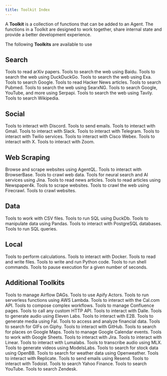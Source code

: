 ```yaml
---
title: Toolkit Index
---
```


A **Toolkit** is a collection of functions that can be added to an Agent. The functions in a Toolkit are designed to work together, share internal state and provide a better development experience.

The following **Toolkits** are available to use

## Search

<CardGroup cols={3}>
  <Card
    title="Arxiv"
    icon="book"
    iconType="duotone"
    href="/tools/toolkits/search/arxiv"
  >
    Tools to read arXiv papers.
  </Card>
  <Card
    title="BaiduSearch"
    icon="magnifying-glass"
    iconType="duotone"
    href="/tools/toolkits/search/baidusearch"
  >
    Tools to search the web using Baidu.
  </Card>
  <Card
    title="DuckDuckGo"
    icon="duck"
    iconType="duotone"
    href="/tools/toolkits/search/duckduckgo"
  >
    Tools to search the web using DuckDuckGo.
  </Card>
  <Card
    title="Exa"
    icon="magnifying-glass"
    iconType="duotone"
    href="/tools/toolkits/search/exa"
  >
    Tools to search the web using Exa.
  </Card>
  <Card
    title="Google Search"
    icon="google"
    iconType="duotone"
    href="/tools/toolkits/search/googlesearch"
  >
    Tools to search Google.
  </Card>
  <Card
    title="HackerNews"
    icon="newspaper"
    iconType="duotone"
    href="/tools/toolkits/search/hackernews"
  >
    Tools to read Hacker News articles.
  </Card>
  <Card
    title="Pubmed"
    icon="file-medical"
    iconType="duotone"
    href="/tools/toolkits/search/pubmed"
  >
    Tools to search Pubmed.
  </Card>
  <Card
    title="SearxNG"
    icon="magnifying-glass"
    iconType="duotone"
    href="/tools/toolkits/search/searxng"
  >
    Tools to search the web using SearxNG.
  </Card>
  <Card
    title="Serpapi"
    icon="magnifying-glass"
    iconType="duotone"
    href="/tools/toolkits/search/serpapi"
  >
    Tools to search Google, YouTube, and more using Serpapi.
  </Card>
  <Card
    title="Tavily"
    icon="magnifying-glass"
    iconType="duotone"
    href="/tools/toolkits/search/tavily"
  >
    Tools to search the web using Tavily.
  </Card>
  <Card
    title="Wikipedia"
    icon="book"
    iconType="duotone"
    href="/tools/toolkits/search/wikipedia"
  >
    Tools to search Wikipedia.
  </Card>
</CardGroup>

## Social

<CardGroup cols={3}>
  <Card
    title="Discord"
    icon="comment"
    iconType="duotone"
    href="/tools/toolkits/social/discord"
  >
    Tools to interact with Discord.
  </Card>
  <Card
    title="Email"
    icon="envelope"
    iconType="duotone"
    href="/tools/toolkits/social/email"
  >
    Tools to send emails.
  </Card>
  <Card
    title="Gmail"
    icon="envelope"
    iconType="duotone"
    href="/tools/toolkits/social/gmail"
  >
    Tools to interact with Gmail.
  </Card>
  <Card
    title="Slack"
    icon="slack"
    iconType="duotone"
    href="/tools/toolkits/social/slack"
  >
    Tools to interact with Slack.
  </Card>
  <Card
    title="Telegram"
    icon="telegram"
    iconType="brands"
    href="/tools/toolkits/social/telegram"
  >
    Tools to interact with Telegram.
  </Card>
  <Card
    title="Twilio"
    icon="mobile-screen-button"
    iconType="duotone"
    href="/tools/toolkits/social/twilio"
  >
    Tools to interact with Twilio services.
  </Card>
  <Card
    title="Webex"
    icon="message"
    iconType="duotone"
    href="/tools/toolkits/social/webex"
  >
    Tools to interact with Cisco Webex.
  </Card>
  <Card
    title="X (Twitter)"
    icon="x-twitter"
    iconType="brands"
    href="/tools/toolkits/social/x"
  >
    Tools to interact with X.
  </Card>
  <Card
    title="Zoom"
    icon="video"
    iconType="duotone"
    href="/tools/toolkits/social/zoom"
  >
    Tools to interact with Zoom.
  </Card>
</CardGroup>

## Web Scraping

<CardGroup cols={3}>
  <Card
    title="AgentQL"
    icon="magnifying-glass"
    iconType="duotone"
    href="/tools/toolkits/web_scrape/agentql"
  >
    Browse and scrape websites using AgentQL.
  </Card>
  <Card
    title="BrowserBase"
    icon="browser"
    iconType="duotone"
    href="/tools/toolkits/web_scrape/browserbase"
  >
    Tools to interact with BrowserBase.
  </Card>
  <Card
    title="Crawl4AI"
    icon="spider"
    iconType="duotone"
    href="/tools/toolkits/web_scrape/crawl4ai"
  >
    Tools to crawl web data.
  </Card>
  <Card
    title="Jina Reader"
    icon="robot"
    iconType="duotone"
    href="/tools/toolkits/web_scrape/jina_reader"
  >
    Tools for neural search and AI services using Jina.
  </Card>
  <Card
    title="Newspaper"
    icon="newspaper"
    iconType="duotone"
    href="/tools/toolkits/web_scrape/newspaper"
  >
    Tools to read news articles.
  </Card>
  <Card
    title="Newspaper4k"
    icon="newspaper"
    iconType="duotone"
    href="/tools/toolkits/web_scrape/newspaper4k"
  >
    Tools to read articles using Newspaper4k.
  </Card>
  <Card
    title="Website"
    icon="globe"
    iconType="duotone"
    href="/tools/toolkits/web_scrape/website"
  >
    Tools to scrape websites.
  </Card>
  <Card
    title="Firecrawl"
    icon="fire"
    iconType="duotone"
    href="/tools/toolkits/web_scrape/firecrawl"
  >
    Tools to crawl the web using Firecrawl.
  </Card>
  <Card
    title="Spider"
    icon="spider"
    iconType="duotone"
    href="/tools/toolkits/web_scrape/spider"
  >
    Tools to crawl websites.
  </Card>
</CardGroup>

## Data

<CardGroup cols={3}>
  <Card
    title="CSV"
    icon="file-csv"
    iconType="duotone"
    href="/tools/toolkits/database/csv"
  >
    Tools to work with CSV files.
  </Card>
  <Card
    title="DuckDb"
    icon="server"
    iconType="duotone"
    href="/tools/toolkits/database/duckdb"
  >
    Tools to run SQL using DuckDb.
  </Card>
  <Card
    title="Pandas"
    icon="table"
    iconType="duotone"
    href="/tools/toolkits/database/pandas"
  >
    Tools to manipulate data using Pandas.
  </Card>
  <Card
    title="Postgres"
    icon="database"
    iconType="duotone"
    href="/tools/toolkits/database/postgres"
  >
    Tools to interact with PostgreSQL databases.
  </Card>
  <Card
    title="SQL"
    icon="database"
    iconType="duotone"
    href="/tools/toolkits/database/sql"
  >
    Tools to run SQL queries.
  </Card>
</CardGroup>

## Local

<CardGroup cols={3}>
  <Card
    title="Calculator"
    icon="calculator"
    iconType="duotone"
    href="/tools/toolkits/local/calculator"
  >
    Tools to perform calculations.
  </Card>
  <Card
    title="Docker"
    icon="docker"
    iconType="duotone"
    href="/tools/toolkits/local/docker"
  >
    Tools to interact with Docker.
  </Card>
  <Card title="File" icon="file" iconType="duotone" href="/tools/toolkits/local/file">
    Tools to read and write files.
  </Card>
  <Card
    title="Python"
    icon="code"
    iconType="duotone"
    href="/tools/toolkits/local/python"
  >
    Tools to write and run Python code.
  </Card>
  <Card
    title="Shell"
    icon="terminal"
    iconType="duotone"
    href="/tools/toolkits/local/shell"
  >
    Tools to run shell commands.
  </Card>
  <Card
    title="Sleep"
    icon="bed"
    iconType="duotone"
    href="/tools/toolkits/local/sleep"
  >
    Tools to pause execution for a given number of seconds.
  </Card>
</CardGroup>

## Additional Toolkits

<CardGroup cols={3}>
  <Card
    title="Airflow"
    icon="wind"
    iconType="duotone"
    href="/tools/toolkits/others/airflow"
  >
    Tools to manage Airflow DAGs.
  </Card>
  <Card
    title="Apify"
    icon="gear"
    iconType="duotone"
    href="/tools/toolkits/others/apify"
  >
    Tools to use Apify Actors.
  </Card>
  <Card
    title="AWS Lambda"
    icon="server"
    iconType="duotone"
    href="/tools/toolkits/others/aws_lambda"
  >
    Tools to run serverless functions using AWS Lambda.
  </Card>
  <Card
    title="CalCom"
    icon="calendar"
    iconType="duotone"
    href="/tools/toolkits/others/calcom"
  >
    Tools to interact with the Cal.com API.
  </Card>
  <Card
    title="Composio"
    icon="code-branch"
    iconType="duotone"
    href="/tools/toolkits/others/composio"
  >
    Tools to compose complex workflows.
  </Card>
  <Card
    title="Confluence"
    icon="file"
    iconType="duotone"
    href="/tools/toolkits/others/confluence"
  >
    Tools to manage Confluence pages.
  </Card>
  <Card
    title="Custom API"
    icon="puzzle-piece"
    iconType="duotone"
    href="/tools/toolkits/others/custom_api"
  >
    Tools to call any custom HTTP API.
  </Card>
  <Card
    title="Dalle"
    icon="eye"
    iconType="duotone"
    href="/tools/toolkits/others/dalle"
  >
    Tools to interact with Dalle.
  </Card>
  <Card
    title="Eleven Labs"
    icon="headphones"
    iconType="duotone"
    href="/tools/toolkits/others/eleven_labs"
  >
    Tools to generate audio using Eleven Labs.
  </Card>
  <Card title="E2B" icon="server" iconType="duotone" href="/tools/toolkits/others/e2b">
    Tools to interact with E2B.
  </Card>
  <Card title="Fal" icon="video" iconType="duotone" href="/tools/toolkits/others/fal">
    Tools to generate media using Fal.
  </Card>
  <Card
    title="Financial Datasets"
    icon="dollar-sign"
    iconType="duotone"
    href="/tools/toolkits/others/financial_datasets"
  >
    Tools to access and analyze financial data.
  </Card>
  <Card
    title="Giphy"
    icon="image"
    iconType="duotone"
    href="/tools/toolkits/others/giphy"
  >
    Tools to search for GIFs on Giphy.
  </Card>
  <Card
    title="GitHub"
    icon="github"
    iconType="brands"
    href="/tools/toolkits/others/github"
  >
    Tools to interact with GitHub.
  </Card>
  <Card
    title="Google Maps"
    icon="map"
    iconType="duotone"
    href="/tools/toolkits/others/google_maps"
  >
    Tools to search for places on Google Maps.
  </Card>
  <Card
    title="Google Calendar"
    icon="calendar"
    iconType="duotone"
    href="/tools/toolkits/others/googlecalendar"
  >
    Tools to manage Google Calendar events.
  </Card>
  <Card
    title="Google Sheets"
    icon="google"
    iconType="duotone"
    href="/tools/toolkits/others/googlesheets"
  >
    Tools to work with Google Sheets.
  </Card>
  <Card title="Jira" icon="jira" iconType="brands" href="/tools/toolkits/others/jira">
    Tools to interact with Jira.
  </Card>
  <Card
    title="Linear"
    icon="list"
    iconType="duotone"
    href="/tools/toolkits/others/linear"
  >
    Tools to interact with Linear.
  </Card>
  <Card
    title="Lumalabs"
    icon="lightbulb"
    iconType="duotone"
    href="/tools/toolkits/others/lumalabs"
  >
    Tools to interact with Lumalabs.
  </Card>
  <Card
    title="MLX Transcribe"
    icon="headphones"
    iconType="duotone"
    href="/tools/toolkits/others/mlx_transcribe"
  >
    Tools to transcribe audio using MLX.
  </Card>
  <Card
    title="ModelsLabs"
    icon="video"
    iconType="duotone"
    href="/tools/toolkits/others/models_labs"
  >
    Tools to generate videos using ModelsLabs.
  </Card>
  <Card
    title="OpenBB"
    icon="chart-bar"
    iconType="duotone"
    href="/tools/toolkits/others/openbb"
  >
    Tools to search for stock data using OpenBB.
  </Card>
  <Card
    title="Openweather"
    icon="cloud-sun"
    iconType="duotone"
    href="/tools/toolkits/others/openweather"
  >
    Tools to search for weather data using Openweather.
  </Card>
  <Card
    title="Replicate"
    icon="robot"
    iconType="duotone"
    href="/tools/toolkits/others/replicate"
  >
    Tools to interact with Replicate.
  </Card>
  <Card
    title="Resend"
    icon="paper-plane"
    iconType="duotone"
    href="/tools/toolkits/others/resend"
  >
    Tools to send emails using Resend.
  </Card>
  <Card
    title="Todoist"
    icon="list"
    iconType="duotone"
    href="/tools/toolkits/others/todoist"
  >
    Tools to interact with Todoist.
  </Card>
  <Card
    title="YFinance"
    icon="dollar-sign"
    iconType="duotone"
    href="/tools/toolkits/others/yfinance"
  >
    Tools to search Yahoo Finance.
  </Card>
  <Card
    title="YouTube"
    icon="youtube"
    iconType="brands"
    href="/tools/toolkits/others/youtube"
  >
    Tools to search YouTube.
  </Card>
  <Card
    title="Zendesk"
    icon="headphones"
    iconType="duotone"
    href="/tools/toolkits/others/zendesk"
  >
    Tools to search Zendesk.
  </Card>
</CardGroup>

